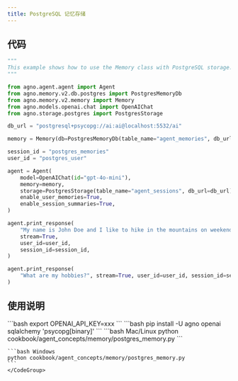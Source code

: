 ```yaml
---
title: PostgreSQL 记忆存储
---
```

## 代码

```python cookbook/agent_concepts/memory/postgres_memory.py
"""
This example shows how to use the Memory class with PostgreSQL storage.
"""

from agno.agent.agent import Agent
from agno.memory.v2.db.postgres import PostgresMemoryDb
from agno.memory.v2.memory import Memory
from agno.models.openai.chat import OpenAIChat
from agno.storage.postgres import PostgresStorage

db_url = "postgresql+psycopg://ai:ai@localhost:5532/ai"

memory = Memory(db=PostgresMemoryDb(table_name="agent_memories", db_url=db_url))

session_id = "postgres_memories"
user_id = "postgres_user"

agent = Agent(
    model=OpenAIChat(id="gpt-4o-mini"),
    memory=memory,
    storage=PostgresStorage(table_name="agent_sessions", db_url=db_url),
    enable_user_memories=True,
    enable_session_summaries=True,
)

agent.print_response(
    "My name is John Doe and I like to hike in the mountains on weekends.",
    stream=True,
    user_id=user_id,
    session_id=session_id,
)

agent.print_response(
    "What are my hobbies?", stream=True, user_id=user_id, session_id=session_id
)

```

## 使用说明

<Steps>
  <Snippet file="create-venv-step.mdx" />

  <Step title="设置环境变量">
    ```bash
    export OPENAI_API_KEY=xxx
    ```
  </Step>

  <Step title="安装库">
    ```bash
    pip install -U agno openai sqlalchemy 'psycopg[binary]'
    ```
  </Step>

  <Step title="运行示例">
    <CodeGroup>
    ```bash Mac/Linux
    python cookbook/agent_concepts/memory/postgres_memory.py
    ```

    ```bash Windows
    python cookbook/agent_concepts/memory/postgres_memory.py
    ```
    </CodeGroup>
  </Step>
</Steps>